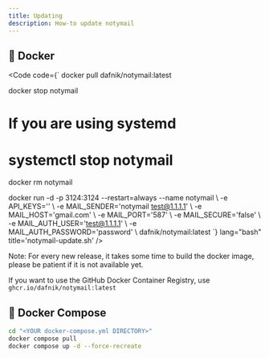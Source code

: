 ```yaml
---
title: Updating
description: How-to update notymail
---
```



## 🐳 Docker

<Code code={`
docker pull dafnik/notymail:latest

docker stop notymail

# If you are using systemd

# systemctl stop notymail

docker rm notymail

docker run -d -p 3124:3124 --restart=always --name notymail \\
-e API_KEYS='' \\
-e MAIL_SENDER='notymail <test@1.1.1.1>' \\
-e MAIL_HOST='gmail.com' \\
-e MAIL_PORT='587' \\
-e MAIL_SECURE='false' \\
-e MAIL_AUTH_USER='test@1.1.1.1' \\
-e MAIL_AUTH_PASSWORD='password' \\
dafnik/notymail:latest
`} lang="bash" title='notymail-update.sh' />

Note: For every new release, it takes some time to build the docker image, please be patient if it is not available yet.

If you want to use the GitHub Docker Container Registry, use `ghcr.io/dafnik/notymail:latest`

## 🐳 Docker Compose

```bash
cd "<YOUR docker-compose.yml DIRECTORY>"
docker compose pull
docker compose up -d --force-recreate
```
